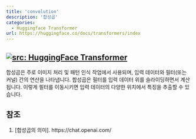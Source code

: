 ```yaml
---
title: 'convolution'
description: '합성곱'
categories:
  - Huggingface Transformer
url: https://huggingface.co/docs/transformers/index
---
```

<a href="https://huggingface.co/docs/transformers/index" target="_blank"><img   loading="lazy" alt="src: HuggingFace Transformer" src="https://img.shields.io/badge/문서-Huggingface_Transformer-blue" ></a>
---

합성곱은 주로 이미지 처리 및 패턴 인식 작업에서 사용되며, 입력 데이터와 필터(또는 커널) 간의 연산을 나타냅니다. 합성곱은 필터를 입력 데이터 위를 슬라이딩하면서 계산됩니다. 이렇게 필터를 이동시키면 입력 데이터의 다양한 위치에서 특징을 추출할 수 있습니다.

## 참조

1. [합성곱의 의미]. https://chat.openai.com/